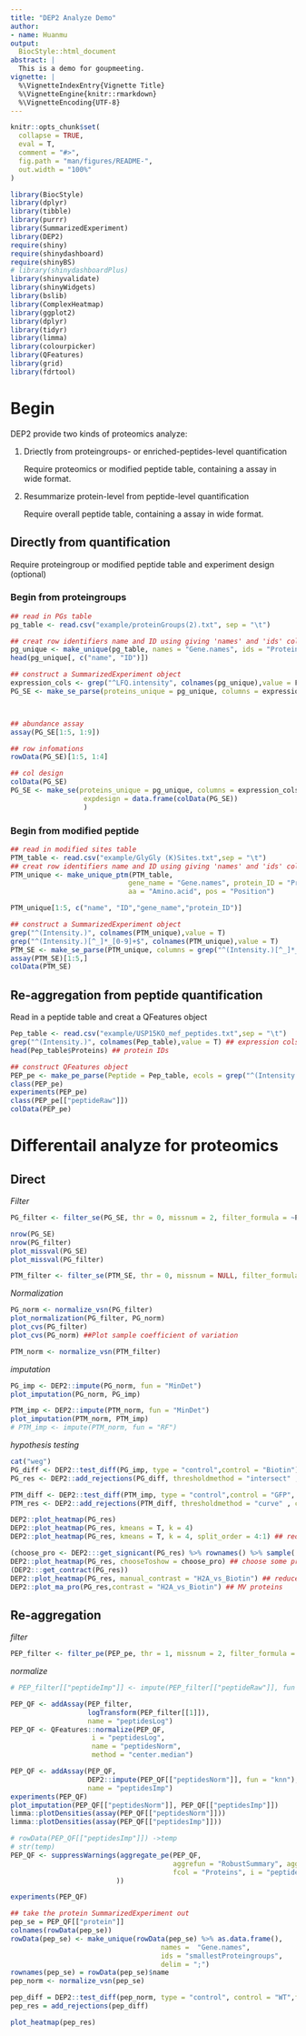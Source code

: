 ```yaml
---
title: "DEP2 Analyze Demo"
author:
- name: Huanmu
output:
  BiocStyle::html_document
abstract: |
  This is a demo for goupmeeting.
vignette: |
  %\VignetteIndexEntry{Vignette Title}
  %\VignetteEngine{knitr::rmarkdown}
  %\VignetteEncoding{UTF-8}
---
```


```r
knitr::opts_chunk$set(
  collapse = TRUE,
  eval = T,
  comment = "#>",
  fig.path = "man/figures/README-",
  out.width = "100%"
)
```

```r
library(BiocStyle)
library(dplyr)
library(tibble)
library(purrr)
library(SummarizedExperiment)
library(DEP2)
require(shiny)
require(shinydashboard)
require(shinyBS)
# library(shinydashboardPlus)
library(shinyvalidate)
library(shinyWidgets)
library(bslib)
library(ComplexHeatmap)
library(ggplot2)
library(dplyr)
library(tidyr)
library(limma)
library(colourpicker)
library(QFeatures)
library(grid)
library(fdrtool)
```

# Begin

DEP2 provide two kinds of proteomics analyze:

1.  Driectly from proteingroups- or enriched-peptides-level quantification

    Require proteomics or modified peptide table, containing a assay in wide format.

2.  Resummarize protein-level from peptide-level quantification

    Require overall peptide table, containing a assay in wide format.

## Directly from quantification
Require proteingroup or modified peptide table and experiment design (optional)

### Begin from proteingroups

```r
## read in PGs table
pg_table <- read.csv("example/proteinGroups(2).txt", sep = "\t")

## creat row identifiers name and ID using giving 'names' and 'ids' columns
pg_unique <- make_unique(pg_table, names = "Gene.names", ids = "Protein.IDs", delim = ";")
head(pg_unique[, c("name", "ID")])

## construct a SummarizedExperiment object
expression_cols <- grep("^LFQ.intensity", colnames(pg_unique),value = F)
PG_SE <- make_se_parse(proteins_unique = pg_unique, columns = expression_cols, mode = "delim")



## abundance assay
assay(PG_SE[1:5, 1:9])

## row infomations
rowData(PG_SE)[1:5, 1:4]

## col design
colData(PG_SE)
PG_SE <- make_se(proteins_unique = pg_unique, columns = expression_cols, 
                  expdesign = data.frame(colData(PG_SE))
                  )
```


### Begin from modified peptide

```r
## read in modified sites table
PTM_table <- read.csv("example/GlyGly (K)Sites.txt",sep = "\t")
## creat row identifiers name and ID using giving 'names' and 'ids' columns, copy "gene_name", "protein_ID"
PTM_unique <- make_unique_ptm(PTM_table, 
                             gene_name = "Gene.names", protein_ID = "Protein", 
                             aa = "Amino.acid", pos = "Position")

PTM_unique[1:5, c("name", "ID","gene_name","protein_ID")]

## construct a SummarizedExperiment object
grep("^(Intensity.)", colnames(PTM_unique),value = T)
grep("^(Intensity.)[^_]*_[0-9]+$", colnames(PTM_unique),value = T)
PTM_SE <- make_se_parse(PTM_unique, columns = grep("^(Intensity.)[^_]*_[0-9]+$", colnames(PTM_unique)), mode = "delim")
assay(PTM_SE)[1:5,]
colData(PTM_SE)
```


## Re-aggregation from peptide quantification
Read in a peptide table and creat a QFeatures object
```r
Pep_table <- read.csv("example/USP15KO_mef_peptides.txt",sep = "\t")
grep("^(Intensity.)", colnames(Pep_table),value = T) ## expression cols
head(Pep_table$Proteins) ## protein IDs

## construct QFeatures object
PEP_pe <- make_pe_parse(Peptide = Pep_table, ecols = grep("^(Intensity.)", colnames(Pep_table)), protein_col = "Proteins",mode = "delim")
class(PEP_pe)
experiments(PEP_pe)
class(PEP_pe[["peptideRaw"]])
colData(PEP_pe)
```

# Differentail analyze for proteomics


## Direct
*Filter*
```r
PG_filter <- filter_se(PG_SE, thr = 0, missnum = 2, filter_formula = ~Potential.contaminant!="+"& Reverse != "+")

nrow(PG_SE)
nrow(PG_filter)
plot_missval(PG_SE)
plot_missval(PG_filter)

PTM_filter <- filter_se(PTM_SE, thr = 0, missnum = NULL, filter_formula = ~Potential.contaminant!="+"& Reverse != "+")
```

*Normalization*
```r
PG_norm <- normalize_vsn(PG_filter)
plot_normalization(PG_filter, PG_norm)
plot_cvs(PG_filter)
plot_cvs(PG_norm) ##Plot sample coefficient of variation

PTM_norm <- normalize_vsn(PTM_filter)
```

*imputation*
```r
PG_imp <- DEP2::impute(PG_norm, fun = "MinDet")
plot_imputation(PG_norm, PG_imp)

PTM_imp <- DEP2::impute(PTM_norm, fun = "MinDet")
plot_imputation(PTM_norm, PTM_imp)
# PTM_imp <- impute(PTM_norm, fun = "RF")

```

*hypothesis testing*
```r
cat("weg")
PG_diff <- DEP2::test_diff(PG_imp, type = "control",control = "Biotin")
PG_res <- DEP2::add_rejections(PG_diff, thresholdmethod = "intersect" , alpha = 0.01, lfc  = 2)

PTM_diff <- DEP2::test_diff(PTM_imp, type = "control",control = "GFP", fdr.type = "Storey's qvalue") ## adjusted by Qvalue
PTM_res <- DEP2::add_rejections(PTM_diff, thresholdmethod = "curve" , curvature  = 1, x0_fold = 2)

DEP2::plot_heatmap(PG_res)
DEP2::plot_heatmap(PG_res, kmeans = T, k = 4)
DEP2::plot_heatmap(PG_res, kmeans = T, k = 4, split_order = 4:1) ## reorder clusters

(choose_pro <- DEP2:::get_signicant(PG_res) %>% rownames() %>% sample(.,10))
DEP2::plot_heatmap(PG_res, chooseToshow = choose_pro) ## choose some proteins
(DEP2:::get_contract(PG_res))
DEP2::plot_heatmap(PG_res, manual_contrast = "H2A_vs_Biotin") ## reduce contrast
DEP2::plot_ma_pro(PG_res,contrast = "H2A_vs_Biotin") ## MV proteins

```

## Re-aggregation

*filter*
```r
PEP_filter <- filter_pe(PEP_pe, thr = 1, missnum = 2, filter_formula = ~Potential.contaminant!="+"& Reverse != "+")
```

*normalize*
```r
# PEP_filter[["peptideImp"]] <- impute(PEP_filter[["peptideRaw"]], fun = "knn")

PEP_QF <- addAssay(PEP_filter, 
                   logTransform(PEP_filter[[1]]),
                   name = "peptidesLog")
PEP_QF <- QFeatures::normalize(PEP_QF, 
                    i = "peptidesLog",
                    name = "peptidesNorm",
                    method = "center.median")

PEP_QF <- addAssay(PEP_QF, 
                   DEP2::impute(PEP_QF[["peptidesNorm"]], fun = "knn"),
                   name = "peptidesImp")
experiments(PEP_QF)
plot_imputation(PEP_QF[["peptidesNorm"]], PEP_QF[["peptidesImp"]])
limma::plotDensities(assay(PEP_QF[["peptidesNorm"]]))
limma::plotDensities(assay(PEP_QF[["peptidesImp"]]))

```


```r
# rowData(PEP_QF[["peptidesImp"]]) ->temp
# str(temp)
PEP_QF <- suppressWarnings(aggregate_pe(PEP_QF,
                                        aggrefun = "RobustSummary", aggregate_Peptide_Type = "Unique + Razor",
                                        fcol = "Proteins", i = "peptidesImp", reserve = "Gene.names"
                          ))

experiments(PEP_QF)

## take the protein SummarizedExperiment out
pep_se = PEP_QF[["protein"]]
colnames(rowData(pep_se))
rowData(pep_se) <- make_unique(rowData(pep_se) %>% as.data.frame(), 
                                     names =  "Gene.names", 
                                     ids = "smallestProteingroups", 
                                     delim = ";")
rownames(pep_se) = rowData(pep_se)$name
pep_norm <- normalize_vsn(pep_se)

pep_diff = DEP2::test_diff(pep_norm, type = "control", control = "WT",fdr.type = "BH")
pep_res = add_rejections(pep_diff)

plot_heatmap(pep_res)
```



